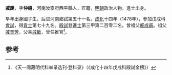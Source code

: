 '''戚慶'''，字'''仲禧'''，河南汝寧府西平縣人，匠籍，[[明朝|明朝]]政治人物。進士出身。

早年出身國子生，后进河南鄉試第五十一名。[[成化|成化]]十四年（1478年），參加戊戌科[[會試|會試]]，得[[貢士|貢士]]第七十九名。[[殿試|殿試]]登[[進士|進士]]第三甲第二百零二名。曾祖父[[戚成甫|戚成甫]]。祖父[[戚景芳|戚景芳]]。父亲[[戚敏|戚敏]]，曾任推官<ref>《天一阁藏明代科举录选刊·登科录》（《成化十四年戊戌科殿試金榜》）</ref>。

==参考==
{{reflist}}
{{明朝人物小作品}}
{{成化十四年戊戌科殿試金榜}}